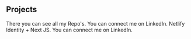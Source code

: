 ## Projects

<ProjectCard title="Github" link="https://github.com/pavlin-js" bg="linear-gradient(to right, #D4145A 0%, #FBB03B 100%)">
There you can see all my Repo's.
</ProjectCard>

<ProjectCard title="LinkedIn" link="https://www.linkedin.com/in/pavlin-ivanov-2670561b5/" bg="linear-gradient(to right, #98880d 0%, #1b980d 100%)">
You can connect me on LinkedIn.
</ProjectCard>

<ProjectCard title="LinkedIn" link="https://nextjs-netlify-my-second-project.netlify.app/" bg="linear-gradient(to right, #98880d 0%, #1b980d 100%)">
Netlify  Identity + Next JS.
</ProjectCard>

<ProjectCard title="LinkedIn" link="" bg="linear-gradient(to right, #98880d 0%, #1b980d 100%)">
You can connect me on LinkedIn.
</ProjectCard>